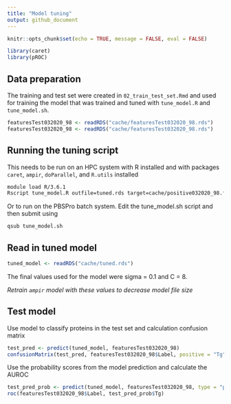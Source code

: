 ```yaml
---
title: "Model tuning"
output: github_document
---
```


```r
knitr::opts_chunk$set(echo = TRUE, message = FALSE, eval = FALSE)
```

```r
library(caret)
library(pROC)
```

## Data preparation 

The training and test set were created in `02_train_test_set.Rmd` and used for training the model that was trained and tuned with `tune_model.R` and `tune_model.sh`.

```r
featuresTest032020_98 <- readRDS("cache/featuresTest032020_98.rds")
featuresTest032020_98 <- readRDS("cache/featuresTest032020_98.rds")
```

## Running the tuning script

This needs to be run on an HPC system with R installed and with packages `caret`, `ampir`, `doParallel`, and `R.utils` installed

```bash
module load R/3.6.1
Rscript tune_model.R outfile=tuned.rds target=cache/positive032020_98.fasta background=cache/negative032020_98.fasta ncores=16
```


Or to run on the PBSPro batch system. Edit the tune_model.sh script and then submit using
```bash
qsub tune_model.sh
```

## Read in tuned model

```r
tuned_model <- readRDS("cache/tuned.rds")
```

The final values used for the model were sigma = 0.1 and C = 8.

*Retrain `ampir` model with these values to decrease model file size*

## Test model

Use model to classify proteins in the test set and calculation confusion matrix
```r
test_pred <- predict(tuned_model, featuresTest032020_98)
confusionMatrix(test_pred, featuresTest032020_98$Label, positive = "Tg", mode = "everything")
```


Use the probability scores from the model prediction and calculate the AUROC
```r
test_pred_prob <- predict(tuned_model, featuresTest032020_98, type = "prob")
roc(featuresTest032020_98$Label, test_pred_prob$Tg)
````

